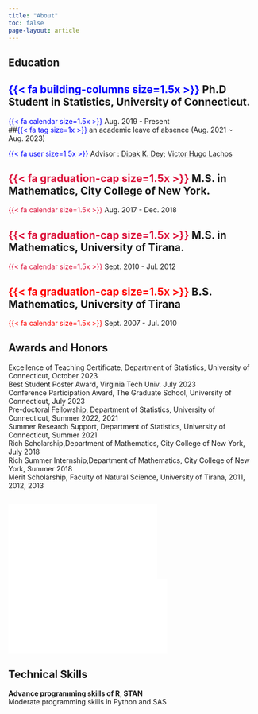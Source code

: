 ```yaml
---
title: "About"
toc: false
page-layout: article
---
```


## **Education**

::: {.callout-tip icon="false"}
## [{{< fa building-columns size=1.5x >}}]{style="color:blue"} Ph.D Student in Statistics, University of Connecticut.

[{{< fa calendar size=1.5x >}}]{style="color:blue"} Aug. 2019 - Present\
\##[{{< fa tag size=1x >}}]{style="color:blue"} an academic leave of absence (Aug. 2021 \~ Aug. 2023)

[{{< fa user size=1.5x >}}]{style="color:blue"} Advisor : [Dipak K. Dey](https://statistics.uconn.edu/person/dipak-dey/); [Victor Hugo Lachos](https://hlachos.stat.uconn.edu/)
:::

::: {.callout-tip icon="false"}
## [{{< fa graduation-cap size=1.5x >}}]{style="color:crimson"} M.S. in Mathematics, City College of New York.

[{{< fa calendar size=1.5x >}}]{style="color:crimson"} Aug. 2017 - Dec. 2018\
:::

::: {.callout-tip icon="false"}
## [{{< fa graduation-cap size=1.5x >}}]{style="color:crimson"} M.S. in Mathematics, University of Tirana.

[{{< fa calendar size=1.5x >}}]{style="color:crimson"} Sept. 2010 - Jul. 2012\
:::

::: {.callout-tip icon="false"}
## [{{< fa graduation-cap size=1.5x >}}]{style="color:red"} B.S. Mathematics, University of Tirana

[{{< fa calendar size=1.5x >}}]{style="color:red"} Sept. 2007 - Jul. 2010\
:::

## **Awards and Honors**

::: {.callout-warning appearance="simple" icon="false"}
Excellence of Teaching Certificate, Department of Statistics, University of Connecticut, October 2023\
Best Student Poster Award, Virginia Tech Univ. July 2023\
Conference Participation Award, The Graduate School, University of Connecticut, July 2023\
Pre-doctoral Fellowship, Department of Statistics, University of Connecticut, Summer 2022, 2021\
Summer Research Support, Department of Statistics, University of Connecticut, Summer 2021\
Rich Scholarship,Department of Mathematics, City College of New York, July 2018\
Rich Summer Internship,Department of Mathematics, City College of New York, Summer 2018\
Merit Scholarship, Faculty of Natural Science, University of Tirana, 2011, 2012, 2013\
:::

## ![](images/p1.pdf)![](images/p2.pdf){width="320"}

## **Technical Skills**

::: {.callout-caution appearance="simple" icon="false"}
**Advance programming skills of R, STAN**\
Moderate programming skills in Python and SAS\
:::
